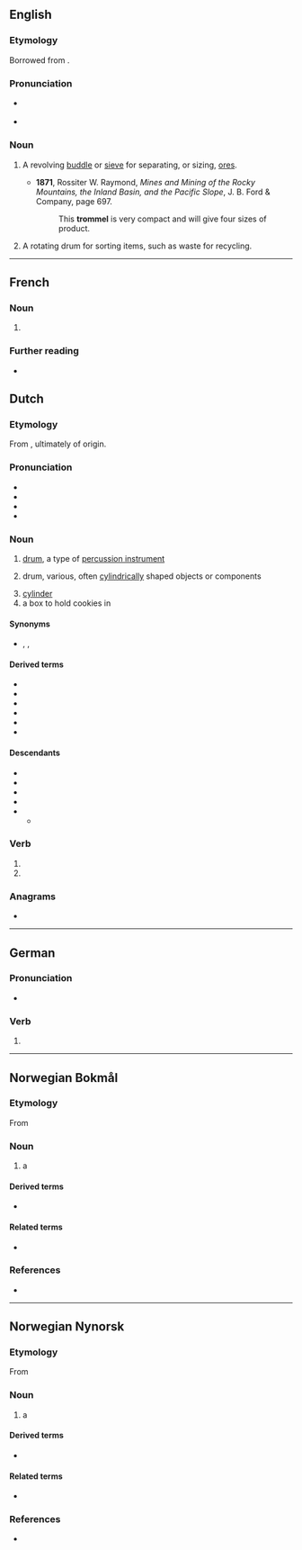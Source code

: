{{also|Trommel}}
==English==

===Etymology===
Borrowed from {{bor|en|de|Trommel||drum}}.

===Pronunciation===
* {{a|RP}} {{IPA|en|/ˈtɹɒməl/}}
* {{rhymes|en|ɒməl|s=2}}

===Noun===
{{en-noun}}

# {{lb|en|mining}} A revolving [[buddle]] or [[sieve]] for separating, or sizing, [[ore]]s.
#* '''1871''', Rossiter W. Raymond, ''Mines and Mining of the Rocky Mountains, the Inland Basin, and the Pacific Slope'', J. B. Ford & Company, page 697.
#*: This '''trommel''' is very compact and will give four sizes of product.
# A rotating drum for sorting items, such as waste for recycling.

{{Webster 1913}}

----
==French==

===Noun===
{{fr-noun|m}}

# {{l|en|trommel}}

===Further reading===
* {{R:TLFi}}

==Dutch==

===Etymology===
From {{inh|nl|dum|trommel}}, ultimately of {{onomatopoeic|nl|title=imitative}} origin.

===Pronunciation===
* {{IPA|nl|/ˈtrɔ.məl/}}
* {{audio|nl|Nl-trommel.ogg|Audio}}
* {{hyphenation|nl|trom|mel}}
* {{rhymes|nl|ɔməl|s=2}}

===Noun===
{{nl-noun|f|g2=m|-s|trommeltje}}

# {{lb|nl|musical instruments}} [[drum]], a type of [[percussion instrument]]
# {{lb|nl|technology}} drum, various, often [[cylindrical]]ly shaped objects or components
# [[cylinder]] {{gloss|of a revolver}}
# a box to hold cookies in

====Synonyms====
* {{sense|music instrument}} {{l|nl|drum}}, {{l|nl|trom}}, {{l|nl|bong}}

====Derived terms====
* {{l|nl|broodjetrommel}}
* {{l|nl|koektrommel}}
* {{l|nl|verbandtrommel}}
* {{l|nl|trommelrem}}
* {{l|nl|trommelstok}}
* {{l|nl|trommelvlies}}

====Descendants====
* {{desc|brc|trombo}}
* {{desc|pey|tromol}}
* {{desc|arw|tromere|bor=1}}
* {{desc|id|bor=1|tromol}}
* {{desc|srn|tromu|bor=1}}
** {{desc|car|tolonpulu|bor=1}}

===Verb===
{{head|nl|verb form}}

# {{nl-verb form of|p=1|n=sg|t=pres|m=ind|trommelen}}
# {{nl-verb form of|m=imp|trommelen}}

===Anagrams===
* {{l|nl|rommelt}}

----

==German==

===Pronunciation===
* {{audio|de|De-trommel.ogg|Audio}}

===Verb===
{{head|de|verb form}}

# {{verb form of|de|trommeln||1|s|pres|;|s|imp}}

----

==Norwegian Bokmål==
{{wikipedia|lang=nb}}

===Etymology===
From {{der|nb|de|Trommel}}

===Noun===
{{nb-noun-m1||troml}}

# a {{l|en|drum}} {{q|e.g. brake drum, cable drum, rotating cylinder}}

====Derived terms====
* {{l|nb|tørketrommel}}

====Related terms====
* {{l|nb|tromme}}

===References===
* {{R:The Bokmål Dictionary}}

----

==Norwegian Nynorsk==

===Etymology===
From {{der|nn|de|Trommel}}

===Noun===
{{nn-noun-m1||troml}}

# a {{l|en|drum}} {{q|e.g. brake drum, cable drum, rotating cylinder}}

====Derived terms====
* {{l|nn|tørketrommel}}

====Related terms====
* {{l|nn|tromme}}

===References===
* {{R:The Nynorsk Dictionary}}